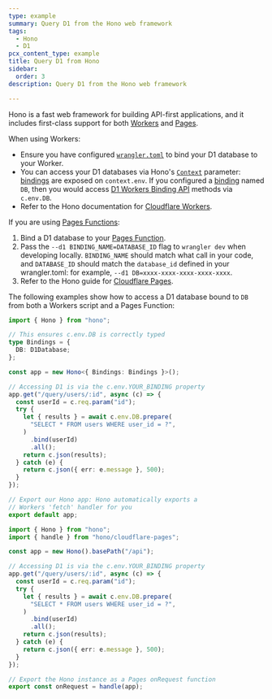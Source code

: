 ```yaml
---
type: example
summary: Query D1 from the Hono web framework
tags:
  - Hono
  - D1
pcx_content_type: example
title: Query D1 from Hono
sidebar:
  order: 3
description: Query D1 from the Hono web framework

---
```



Hono is a fast web framework for building API-first applications, and it includes first-class support for both [Workers](/workers/) and [Pages](/pages/).

When using Workers:

* Ensure you have configured [`wrangler.toml`](/d1/get-started/#3-bind-your-worker-to-your-d1-database) to bind your D1 database to your Worker.
* You can access your D1 databases via Hono's [`Context`](https://hono.dev/api/context) parameter: [bindings](https://hono.dev/getting-started/cloudflare-workers#bindings) are exposed on `context.env`. If you configured a [binding](/pages/functions/bindings/#d1-databases) named `DB`, then you would access [D1 Workers Binding API](/d1/worker-api/prepared-statements/) methods via `c.env.DB`.
* Refer to the Hono documentation for [Cloudflare Workers](https://hono.dev/getting-started/cloudflare-workers).

If you are using [Pages Functions](/pages/functions/):

1. Bind a D1 database to your [Pages Function](/pages/functions/bindings/#d1-databases).
2. Pass the `--d1 BINDING_NAME=DATABASE_ID` flag to `wrangler dev` when developing locally. `BINDING_NAME` should match what call in your code, and `DATABASE_ID` should match the `database_id` defined in your wrangler.toml: for example, `--d1 DB=xxxx-xxxx-xxxx-xxxx-xxxx`.
3. Refer to the Hono guide for [Cloudflare Pages](https://hono.dev/getting-started/cloudflare-pages).

The following examples show how to access a D1 database bound to `DB` from both a Workers script and a Pages Function:

<Tabs> <TabItem label="workers">

```ts
import { Hono } from "hono";

// This ensures c.env.DB is correctly typed
type Bindings = {
  DB: D1Database;
};

const app = new Hono<{ Bindings: Bindings }>();

// Accessing D1 is via the c.env.YOUR_BINDING property
app.get("/query/users/:id", async (c) => {
  const userId = c.req.param("id");
  try {
    let { results } = await c.env.DB.prepare(
      "SELECT * FROM users WHERE user_id = ?",
    )
      .bind(userId)
      .all();
    return c.json(results);
  } catch (e) {
    return c.json({ err: e.message }, 500);
  }
});

// Export our Hono app: Hono automatically exports a
// Workers 'fetch' handler for you
export default app;
```

</TabItem> <TabItem label="pages">

```ts
import { Hono } from "hono";
import { handle } from "hono/cloudflare-pages";

const app = new Hono().basePath("/api");

// Accessing D1 is via the c.env.YOUR_BINDING property
app.get("/query/users/:id", async (c) => {
  const userId = c.req.param("id");
  try {
    let { results } = await c.env.DB.prepare(
      "SELECT * FROM users WHERE user_id = ?",
    )
      .bind(userId)
      .all();
    return c.json(results);
  } catch (e) {
    return c.json({ err: e.message }, 500);
  }
});

// Export the Hono instance as a Pages onRequest function
export const onRequest = handle(app);
```

</TabItem> </Tabs>
